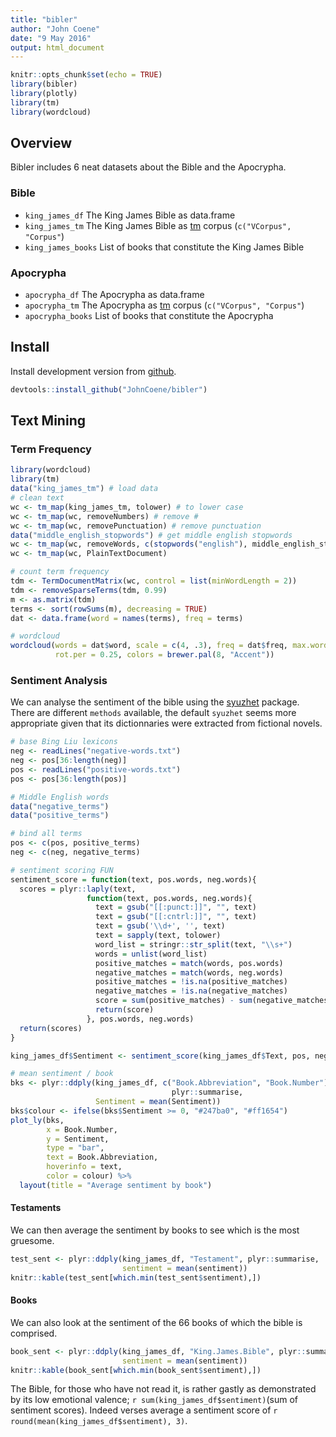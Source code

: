 ---
title: "bibler"
author: "John Coene"
date: "9 May 2016"
output: html_document
---

```{r setup, include=FALSE}
knitr::opts_chunk$set(echo = TRUE)
library(bibler)
library(plotly)
library(tm)
library(wordcloud)
```

## Overview

Bibler includes 6 neat datasets about the Bible and the Apocrypha.

### Bible

* `king_james_df` The King James Bible as data.frame
* `king_james_tm` The King James Bible as [tm](https://cran.r-project.org/package=tm) corpus (`c("VCorpus", "Corpus"`)
* `king_james_books` List of books that constitute the King James Bible

### Apocrypha

* `apocrypha_df` The Apocrypha as data.frame
* `apocrypha_tm` The Apocrypha as [tm](https://cran.r-project.org/package=tm) corpus (`c("VCorpus", "Corpus"`)
* `apocrypha_books` List of books that constitute the Apocrypha

## Install

Install development version from [github](https://github.com/JohnCoene/bibler).

```{r, eval=FALSE}
devtools::install_github("JohnCoene/bibler")
```

## Text Mining

### Term Frequency

```{r}
library(wordcloud)
library(tm)
data("king_james_tm") # load data
# clean text
wc <- tm_map(king_james_tm, tolower) # to lower case
wc <- tm_map(wc, removeNumbers) # remove #
wc <- tm_map(wc, removePunctuation) # remove punctuation
data("middle_english_stopwords") # get middle english stopwords
wc <- tm_map(wc, removeWords, c(stopwords("english"), middle_english_stopwords))
wc <- tm_map(wc, PlainTextDocument)

# count term frequency
tdm <- TermDocumentMatrix(wc, control = list(minWordLength = 2))
tdm <- removeSparseTerms(tdm, 0.99) 
m <- as.matrix(tdm)
terms <- sort(rowSums(m), decreasing = TRUE)
dat <- data.frame(word = names(terms), freq = terms)

# wordcloud
wordcloud(words = dat$word, scale = c(4, .3), freq = dat$freq, max.words = 100,
          rot.per = 0.25, colors = brewer.pal(8, "Accent"))
```

### Sentiment Analysis

We can analyse the sentiment of the bible using the [syuzhet](https://cran.r-project.org/web/packages/syuzhet/index.html) package. There are different `methods` available, the default `syuzhet` seems more appropriate given that its dictionnaries were extracted from fictional novels.

```{r}
# base Bing Liu lexicons
neg <- readLines("negative-words.txt")
neg <- pos[36:length(neg)]
pos <- readLines("positive-words.txt")
pos <- pos[36:length(pos)]

# Middle English words
data("negative_terms")
data("positive_terms")

# bind all terms
pos <- c(pos, positive_terms)
neg <- c(neg, negative_terms)

# sentiment scoring FUN
sentiment_score = function(text, pos.words, neg.words){
  scores = plyr::laply(text,
                 function(text, pos.words, neg.words){
                   text = gsub("[[:punct:]]", "", text)
                   text = gsub("[[:cntrl:]]", "", text)
                   text = gsub('\\d+', '', text)
                   text = sapply(text, tolower)
                   word_list = stringr::str_split(text, "\\s+")
                   words = unlist(word_list)
                   positive_matches = match(words, pos.words)
                   negative_matches = match(words, neg.words)
                   positive_matches = !is.na(positive_matches)
                   negative_matches = !is.na(negative_matches)
                   score = sum(positive_matches) - sum(negative_matches)
                   return(score)
                 }, pos.words, neg.words)
  return(scores)
}

king_james_df$Sentiment <- sentiment_score(king_james_df$Text, pos, neg)

# mean sentiment / book
bks <- plyr::ddply(king_james_df, c("Book.Abbreviation", "Book.Number"),
                                    plyr::summarise,
                   Sentiment = mean(Sentiment))
bks$colour <- ifelse(bks$Sentiment >= 0, "#247ba0", "#ff1654")
plot_ly(bks,
        x = Book.Number,
        y = Sentiment,
        type = "bar",
        text = Book.Abbreviation,
        hoverinfo = text,
        color = colour) %>%
  layout(title = "Average sentiment by book")
```

#### Testaments

We can then average the sentiment by books to see which is the most gruesome.

```{r}
test_sent <- plyr::ddply(king_james_df, "Testament", plyr::summarise, 
                         sentiment = mean(sentiment))
knitr::kable(test_sent[which.min(test_sent$sentiment),])
```

#### Books

We can also look at the sentiment of the 66 books of which the bible is comprised.

```{r}
book_sent <- plyr::ddply(king_james_df, "King.James.Bible", plyr::summarise, 
                         sentiment = mean(sentiment))
knitr::kable(book_sent[which.min(book_sent$sentiment),])
```

The Bible, for those who have not read it, is rather gastly as demonstrated by its low emotional valence; `r sum(king_james_df$sentiment)`(sum of sentiment scores). Indeed verses average a sentiment score of `r round(mean(king_james_df$sentiment), 3)`.



